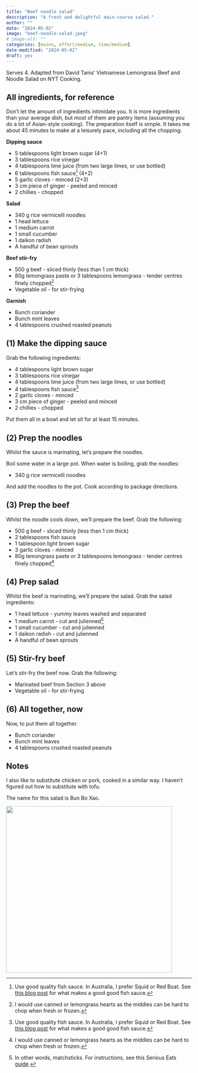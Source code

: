 ```yaml
---
title: "Beef noodle salad"
description: "A fresh and delightful main-course salad."
author: ""
date: "2024-05-02"
image: "beef-noodle-salad.jpeg"
# image-alt: ""
categories: [mains, effort/medium, time/medium]
date-modified: "2024-05-02"
draft: yes
---
```


Serves 4. Adapted from David Tanis' Vietnamese Lemongrass Beef and Noodle Salad on NYT Cooking.

## All ingredients, for reference

Don't let the amount of ingredients intimidate you. It *is* more ingredients than your average dish, but most of them are pantry items (assuming you do a lot of Asian-style cooking). The preparation itself is simple. It takes me about 45 minutes to make at a leisurely pace, including all the chopping.

**Dipping sauce**

-   5 tablespoons light brown sugar (4+1)
-   3 tablespoons rice vinegar
-   4 tablespoons lime juice (from two large limes, or use bottled)
-   6 tablespoons fish sauce[^1] (4+2)
-   5 garlic cloves - minced (2+3)
-   3 cm piece of ginger - peeled and minced
-   2 chillies - chopped

[^1]: Use good quality fish sauce. In Australia, I prefer Squid or Red Boat. See [this blog post](https://hot-thai-kitchen.com/fish-sauce-101/) for what makes a good good fish sauce.

**Salad**

-   340 g rice vermicelli noodles
-   1 head lettuce
-   1 medium carrot
-   1 small cucumber
-   1 daikon radish
-   A handful of bean sprouts

**Beef stir-fry**

-   500 g beef - sliced thinly (less than 1 cm thick)
-   80g lemongrass paste or 3 tablespoons lemongrass - tender centres finely chopped[^2]
-   Vegetable oil - for stir-frying

[^2]: I would use canned or lemongrass hearts as the middles can be hard to chop when fresh or frozen.

**Garnish**

-   Bunch coriander
-   Bunch mint leaves
-   4 tablespoons crushed roasted peanuts

## (1) Make the dipping sauce

Grab the following ingredients:

-   4 tablespoons light brown sugar
-   3 tablespoons rice vinegar
-   4 tablespoons lime juice (from two large limes, or use bottled)
-   4 tablespoons fish sauce[^3]
-   2 garlic cloves - minced
-   3 cm piece of ginger - peeled and minced
-   2 chillies - chopped

[^3]: Use good quality fish sauce. In Australia, I prefer Squid or Red Boat. See [this blog post](https://hot-thai-kitchen.com/fish-sauce-101/) for what makes a good good fish sauce.

Put them all in a bowl and let sit for at least 15 minutes.

## (2) Prep the noodles

Whilst the sauce is marinating, let's prepare the noodles.

Boil some water in a large pot. When water is boiling, grab the noodles:

-   340 g rice vermicelli noodles

And add the noodles to the pot. Cook according to package directions.

## (3) Prep the beef

Whilst the noodle cools down, we'll prepare the beef. Grab the following:

-   500 g beef - sliced thinly (less than 1 cm thick)
-   2 tablespoons fish sauce
-   1 tablespoon light brown sugar
-   3 garlic cloves - minced
-   80g lemongrass paste or 3 tablespoons lemongrass - tender centres finely chopped[^4]

[^4]: I would use canned or lemongrass hearts as the middles can be hard to chop when fresh or frozen.

## (4) Prep salad

Whilst the beef is marinating, we'll prepare the salad. Grab the salad ingredients:

-   1 head lettuce - yummy leaves washed and separated
-   1 medium carrot - cut and julienned[^5]
-   1 small cucumber - cut and julienned
-   1 daikon radish - cut and julienned
-   A handful of bean sprouts

[^5]: In other words, matchsticks. For instructions, see this Serious Eats [guide](https://www.seriouseats.com/how-to-cut-carrots-7963002#toc-to-cut-matchsticksjulienne).

## (5) Stir-fry beef

Let's stir-fry the beef now. Grab the following:

-   Marinated beef from Section 3 above
-   Vegetable oil - for stir-frying

## (6) All together, now

Now, to put them all together.

-   Bunch coriander
-   Bunch mint leaves
-   4 tablespoons crushed roasted peanuts

## Notes

I also like to substitute chicken or pork, cooked in a similar way. I haven't figured out how to substitute with tofu.

The name for this salad is Bun Bo Xao.

![](beef-noodle-salad.jpeg){fig-align="center" width="450"}
